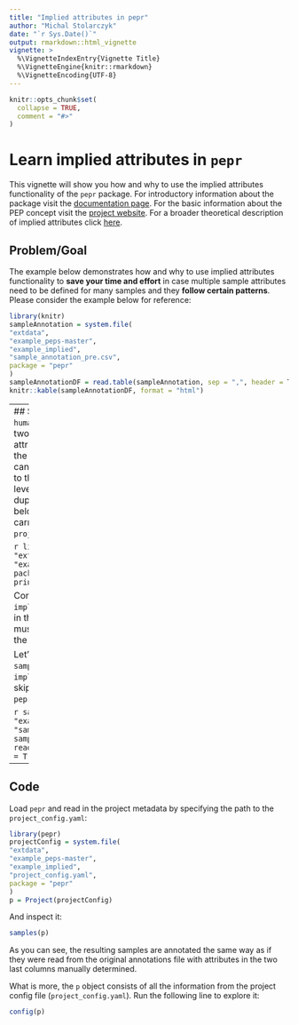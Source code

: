 ```yaml
---
title: "Implied attributes in pepr"
author: "Michal Stolarczyk"
date: "`r Sys.Date()`"
output: rmarkdown::html_vignette
vignette: >
  %\VignetteIndexEntry{Vignette Title}
  %\VignetteEngine{knitr::rmarkdown}
  %\VignetteEncoding{UTF-8}
---
```


```r
knitr::opts_chunk$set(
  collapse = TRUE,
  comment = "#>"
)
```

# Learn implied attributes in `pepr`

This vignette will show you how and why to use the implied attributes functionality of the `pepr` package. For introductory information about the package visit the [documentation page](http://code.databio.org/pepr/index.html). For the basic information about the PEP concept visit the [project website](https://pepkit.github.io/). For a broader theoretical description of implied attributes click [here](https://pepkit.github.io/docs/implied_attributes/).

## Problem/Goal
The example below demonstrates how and why to use implied attributes functionality to **save your time and effort** in case multiple sample attributes need to be defined for many samples and they **follow certain patterns**. Please consider the example below for reference:

```r
library(knitr)
sampleAnnotation = system.file(
"extdata",
"example_peps-master",
"example_implied",
"sample_annotation_pre.csv",
package = "pepr"
)
sampleAnnotationDF = read.table(sampleAnnotation, sep = ",", header = T)
knitr::kable(sampleAnnotationDF, format = "html")
```

----
## Solution
Noticeably, the samples with attributes `human` and `mouse` (in the `organism` column) follow two distinct patterns here. They have additional attributes in attributes `genome` and `genome_size` in the `sample_annotation.csv` file. Consequently you can use implied attributes to add those attributes to the sample annotations (set global, species-level attributes at the project level instead of duplicating that information for every sample that belongs to a species). The way how this process is carried out is indicated explicitly in the `project_config.yaml` file (presented below).

```r
library(pepr)
projectConfig = system.file(
"extdata",
"example_peps-master",
"example_implied",
"project_config.yaml",
package = "pepr"
)
printNestedList(yaml::read_yaml(projectConfig))
```

Consequently, you can design an `implied_attributes` multi-level key-value section in the `project_config.yaml` file. Note that the keys must match the column names and attributes in the `sample_annotations.csv` file. 

Let's introduce a few modifications to the original `sample_annotation.csv` file to use the `implied_attributes` section of the config. Simply skip the attributes that will be implied and let the `pepr` do the work for you.

```r
sampleAnnotation = system.file(
  "extdata",
  "example_peps-master",
  "example_implied",
  "sample_annotation.csv",
  package = "pepr"
  )
  sampleAnnotationDF = read.table(sampleAnnotation, sep = ",", header = T)
  kable(sampleAnnotationDF, format = "html") 
```

----
## Code
Load `pepr` and read in the project metadata by specifying the path to the `project_config.yaml`:

```r
library(pepr)
projectConfig = system.file(
"extdata",
"example_peps-master",
"example_implied",
"project_config.yaml",
package = "pepr"
)
p = Project(projectConfig)
```

And inspect it:

```r
samples(p)
```

As you can see, the resulting samples are annotated the same way as if they were read from the original annotations file with attributes in the two last columns manually determined.

What is more, the `p` object consists of all the information from the project config file (`project_config.yaml`). Run the following line to explore it:

```r
config(p)
```

